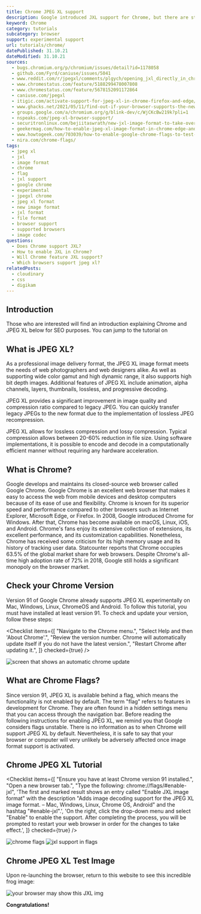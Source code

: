 ```yaml
---
title: Chrome JPEG XL support
description: Google introduced JXL support for Chrome, but there are still some limitations. We show you how to use it.
keyword: Chrome
category: tutorials
subcategory: browser
support: experimental support
url: tutorials/chrome/
datePublished: 31.10.21
dateModified: 31.10.21
sources:
  - bugs.chromium.org/p/chromium/issues/detail?id=1178058
  - github.com/Fyrd/caniuse/issues/5041
  - www.reddit.com/r/jpegxl/comments/plgych/opening_jxl_directly_in_chrome_on_android_11/
  - www.chromestatus.com/feature/5188299478007808
  - www.chromestatus.com/feature/5678152091172864
  - caniuse.com/jpegxl
  - itigic.com/activate-support-for-jpeg-xl-in-chrome-firefox-and-edge/
  - www.ghacks.net/2021/05/11/find-out-if-your-browser-supports-the-new-image-format-jpeg-xl/
  - groups.google.com/a/chromium.org/g/blink-dev/c/WjCKcBw219k?pli=1
  - nspeaks.com/jpeg-xl-browser-support/
  - securitronlinux.com/bejiitaswrath/new-jxl-image-format-to-take-over-the-internet/
  - geekermag.com/how-to-enable-jpeg-xl-image-format-in-chrome-edge-and-firefox/
  - www.howtogeek.com/703039/how-to-enable-google-chrome-flags-to-test-beta-features/
  - nira.com/chrome-flags/
tags:
  - jpeg xl
  - jxl
  - image format
  - chrome
  - flag
  - jxl support
  - google chrome
  - experimental
  - jpegxl chrome
  - jpeg xl format
  - new image format
  - jxl format
  - file format
  - browser support
  - supported browsers
  - image codec
questions:
  - Does Chrome support JXL?
  - How to enable JXL in Chrome?
  - Will Chrome feature JXL support?
  - Which browsers support jpeg xl?
relatedPosts:
  - cloudinary
  - css
  - digikam
---
```


## Introduction

Those who are interested will find an introduction explaining Chrome and JPEG XL
below for SEO purposes. You can jump to the tutorial on <Link
  href="#chromejpegxltutorial"
  text="how to enable JPEG XL support on Chrome and Chrome for Android by clicking here."
/>

## What is JPEG XL?

As a professional image delivery format, the JPEG XL image format meets the needs of web photographers and web designers alike. As well as supporting wide color gamut and high dynamic range, it also supports high bit depth images. Additional features of JPEG XL include animation, alpha channels, layers, thumbnails, lossless, and progressive decoding.

JPEG XL provides a significant improvement in image quality and compression ratio compared to legacy JPEG. You can quickly transfer legacy JPEGs to the new format due to the implementation of lossless JPEG recompression.

JPEG XL allows for lossless compression and lossy compression. Typical compression allows between 20-60% reduction in file size. Using software implementations, it is possible to encode and decode in a computationally efficient manner without requiring any hardware acceleration.

## What is Chrome?

Google develops and maintains its closed-source web browser called Google Chrome. Google Chrome is an excellent web browser that makes it easy to access the web from mobile devices and desktop computers because of its ease of use and flexibility. Chrome is known for its superior speed and performance compared to other browsers such as Internet Explorer, Microsoft Edge, or Firefox. In 2008, Google introduced Chrome for Windows. After that, Chrome has become available on macOS, Linux, iOS, and Android. Chrome's fans enjoy its extensive collection of extensions, its excellent performance, and its customization capabilities.
Nonetheless, Chrome has received some criticism for its high memory usage and its history of tracking user data. Statcounter reports that Chrome occupies 63.5% of the global market share for web browsers. Despite Chrome's all-time high adoption rate of 72% in 2018, Google still holds a significant monopoly on the browser market.

## Check your Chrome Version

Version 91 of Google Chrome already supports JPEG XL experimentally on Mac, Windows, Linux, ChromeOS and Android. To follow this tutorial, you must have installed at least version 91. To check and update your version, follow these steps:

<Checklist
  items={[
    "Navigate to the Chrome menu.",
    "Select Help and then 'About Chrome'.",
    "Review the version number. Chrome will automatically update itself if you do not have the latest version.",
    "Restart Chrome after updating it.",
  ]}
  checked={true}
/>

<Image
  src="updating-chrome"
  alt="screen that shows an automatic chrome update"
/>

## What are Chrome Flags?

Since version 91, JPEG XL is available behind a flag, which means the functionality is not enabled by default. The term "flag" refers to features in development for Chrome. They are often found in a hidden settings menu that you can access through the navigation bar. Before reading the following instructions for enabling JPEG XL, we remind you that Google considers flags unstable. There is no information as to when Chrome will support JPEG XL by default. Nevertheless, it is safe to say that your browser or computer will very unlikely be adversely affected once image format support is activated.

## Chrome JPEG XL Tutorial

<Checklist
  items={[
    "Ensure you have at least Chrome version 91 installed.",
    "Open a new browser tab.",
    "Type the following: chrome://flags/#enable-jxl",
    'The first and marked result shows an entry called "Enable JXL image format" with the description "Adds image decoding support for the JPEG XL image format. – Mac, Windows, Linux, Chrome OS, Android" and the hashtag "#enable-jxl".',
    'On the right, click the drop-down menu and select "Enable" to enable the support. After completing the process, you will be prompted to restart your web browser in order for the changes to take effect.',
  ]}
  checked={true}
/>

<Image src="chrome-flag" alt="chrome flags" />
<Image src="jxl-format-enabled" alt="jxl support in flags" />

## Chrome JPEG XL Test Image

Upon re-launching the browser, return to this website to see this incredible frog
image:

![your browser may show this JXL img](/comparison/frog.jxl)

**Congratulations!**
